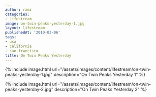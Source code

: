 ```yaml
---
author: rami
categories:
- Lifestream
image: on-twin-peaks-yesterday-1.jpg
layout: lifestream
publishedAt: '2010-03-06'
tags:
- usa
- california
- san-francisco
title: On Twin Peaks Yesterday
---
```


{% include image.html url="/assets/images/content/lifestream/on-twin-peaks-yesterday-1.jpg" description="On Twin Peaks Yesterday 1" %}

{% include image.html url="/assets/images/content/lifestream/on-twin-peaks-yesterday-2.jpg" description="On Twin Peaks Yesterday 2" %}